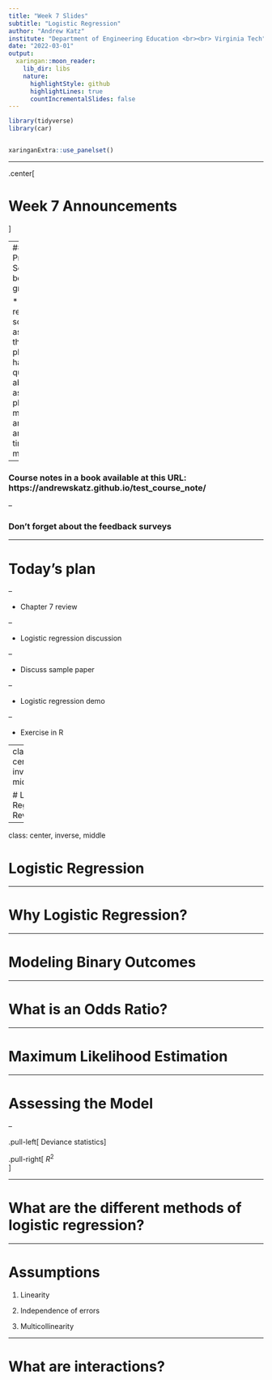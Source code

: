 ```yaml
---
title: "Week 7 Slides"
subtitle: "Logistic Regression"
author: "Andrew Katz"
institute: "Department of Engineering Education <br><br> Virginia Tech"
date: "2022-03-01"
output:
  xaringan::moon_reader:
    lib_dir: libs
    nature:
      highlightStyle: github
      highlightLines: true
      countIncrementalSlides: false
---
```

```r
library(tidyverse)
library(car)


xaringanExtra::use_panelset()


```


---

.center[

# Week 7 Announcements

]

--
### Problem Set 1 is being graded

* I won't be releasing solutions aside from the sample plots. If you have questions about your assignment, please let me know and we can arrange a time to meet. 

--

### Course notes in a book available at this URL: https://andrewskatz.github.io/test_course_note/

--

### Don't forget about the feedback surveys

---

# Today's plan

--

* Chapter 7 review

--

* Logistic regression discussion

--

* Discuss sample paper

--

* Logistic regression demo

--

* Exercise in R


---
class: center, inverse, middle

# Linear Regression Review

---

class: center, inverse, middle

# Logistic Regression


---


# Why Logistic Regression?


---

# Modeling Binary Outcomes


---


# What is an Odds Ratio?



---

# Maximum Likelihood Estimation


---

# Assessing the Model

--

.pull-left[
Deviance statistics
]



.pull-right[
$R^2$  
]




---

# What are the different methods of logistic regression?


---

# Assumptions

1. Linearity


2. Independence of errors


3. Multicollinearity


---

# What are interactions?



